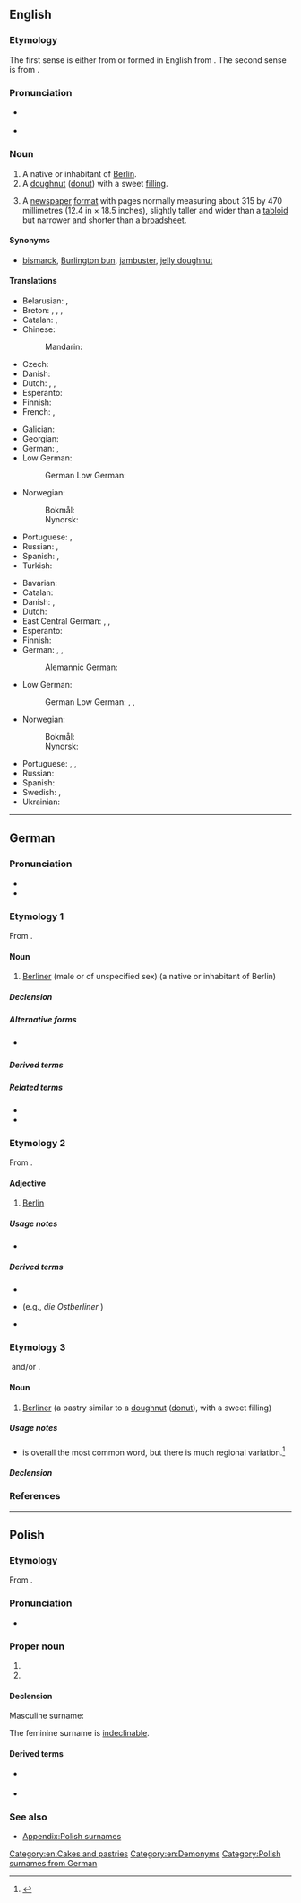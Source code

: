 ==English==

===Etymology===
The first sense is either from {{bor|en|de|Berliner|t=native or inhabitant of Berlin}} or formed in English from {{suffix|en|Berlin|er|id2=inhabitant}}. The second sense is from {{der|en|de|Berliner|t=doughnut}}.

===Pronunciation===
* {{a|GenAm}} {{IPA|en|/bɚˈlɪnɚ/}}
* {{a|RP}} {{IPA|en|/bəˈlɪnə/}}

===Noun===
{{en-noun}}

# A native or inhabitant of [[Berlin]].
# A [[doughnut]] ([[donut]]) with a sweet [[filling]].
# {{lb|en|journalism}} A [[newspaper]] [[format]] with pages normally measuring about 315 by 470 millimetres (12.4 in × 18.5 inches), slightly taller and wider than a [[tabloid]] but narrower and shorter than a [[broadsheet]].
#: {{synonyms|en|midi}}

====Synonyms====
* {{sense|filled doughnut}} [[bismarck]], [[Burlington bun]], [[jambuster]], [[jelly doughnut]]

====Translations====
{{trans-top|native or inhabitant of Berlin}}
* Belarusian: {{t|be|берлі́нец|m|sc=Cyrl}}, {{t|be|берлі́нка|f|sc=Cyrl}}
* Breton: {{t+|br|Berlinad|m}}, {{t|br|Berliniz|m-p}}, {{t|br|Berlinadez|f}}, {{t|br|Berlinadezed|f-p}}
* Catalan: {{t+|ca|berlinès|m}}, {{t+|ca|berlinesa|f}}
* Chinese:
*: Mandarin: {{t|cmn|柏林人|tr=Bólínrén|sc=Hani}}
* Czech: {{t|cs|Berlíňan|m}}
* Danish: {{t+|da|berliner|c}}
* Dutch: {{t+|nl|Berlijner|m}}, {{t+|nl|Berlijnse|f}}, {{t+|nl|Berlijnerin|f}}
* Esperanto: {{t|eo|berlinano}}
* Finnish: {{t+|fi|berliiniläinen}}
* French: {{t+|fr|Berlinois|m}}, {{t+|fr|Berlinoise|f}}
{{trans-mid}}
* Galician: {{t+|gl|berlinés|m}}
* Georgian: {{t|ka|ბერლინელი}}
* German: {{t+|de|Berliner|m}}, {{t+|de|Berlinerin|f}}
* Low German:
*: German Low German: {{t|nds-de|Berlina|m}}
* Norwegian: 
*: Bokmål: {{t+|no|berliner|m}}
*: Nynorsk: {{t|nn|berlinar|m}}
* Portuguese: {{t+|pt|berlinense|m|f}}, {{t+|pt|berlinês|m}}
* Russian: {{t+|ru|берли́нец|m}}, {{t+|ru|берли́нка|f}}
* Spanish: {{t+|es|berlinés|m}}, {{t+|es|berlinesa|f}}
* Turkish: {{t|tr|Berlinli}}
{{trans-bottom}}

{{trans-top|doughnut (donut) with a sweet filling}}
* Bavarian: {{t|bar|Krapfen}}
* Catalan: {{t+|ca|berlina|f}}
* Danish: {{t+|da|berliner|c}}, {{t|da|berlinerpfannkuchen|c}}
* Dutch: {{t|nl|berlinerbol|m}}
* East Central German: {{t|gmw-ecg|Fannkuchen}}, {{t|gmw-ecg|Fannkuchn}}, {{t|gmw-ecg|Fannguchn}}
* Esperanto: {{t|eo|benjeto}}
* Finnish: {{t+|fi|hillomunkki}}
* German: {{t+|de|Berliner|m}}, {{t+|de|Pfannkuchen|m}}, {{t|de|Berliner Pfannkuchen|m}}
*: Alemannic German: {{t|gsw|Chrapfe|m}}
{{trans-mid}}
* Low German:
*: German Low German: {{t|nds-de|Pannkoken|m}}, {{t+|nds-de|Pannkauken|m}}, {{t|nds-de|Pannkook|m}}
* Norwegian:
*: Bokmål: {{t|nb|berlinerbolle|m}}
*: Nynorsk: {{t|nn|berlinerbolle|m}}
* Portuguese: {{t|pt|bola de berlim|f}}, {{t|pt|bola de Berlim|f}} {{q|both Portugal}}, {{t+|pt|sonho|m}} {{q|Brazil}}
* Russian: {{t|ru|берлинер}}
* Spanish: {{t+|es|berlinesa|f}}
* Swedish: {{t|sv|berlinermunk|c}}, {{t|sv|berliner|c}}
* Ukrainian: {{t|uk|берлінський пончик|m}}
{{trans-bottom}}

[[Category:en:Cakes and pastries]]
[[Category:en:Demonyms]]

----

==German==

===Pronunciation===
* {{IPA|de|/bɛʁˈliːnɐ/}}
* {{audio|de|De-Berliner.ogg|Audio}}

===Etymology 1===
From {{suffix|de|Berlin|er|id2=inhabitant}}.

====Noun====
{{de-noun|m||Berliner|f=Berlinerin}}

# [[Berliner#English|Berliner]] (male or of unspecified sex) (a native or inhabitant of Berlin)

=====Declension=====
{{de-decl-noun-m|s}}

=====Alternative forms=====
* {{l|de|berliner}} {{q|adjective, dated}}

=====Derived terms=====
{{der4|de
|berlinerisch
|Berlinerisch
|berlinern
|Berlinern
|berlinernd
|Ostberliner
|Wahlberliner
|Westberliner
}}

=====Related terms=====
* {{l|de|berlinisch}}
* {{l|de|Berlinisch}}

===Etymology 2===
From {{affix|de|Berlin|-er|id2=genitival}}.

====Adjective====
{{head|de|adjective|invariable}}

# {{lb|de|relational}} [[Berlin]]
#: {{ux|de|Besucher finden die '''Berliner''' Museen sehr interessant.|Visitors find Berlin’s museums very interesting.}}

=====Usage notes=====
* {{U:de:-er words}}

=====Derived terms=====
* {{l|de|Berliner Blau}}
* {{l|de|Ostberliner}} (e.g., ''die Ostberliner {{l|de|Bevölkerung}}'')
* {{l|de|Westberliner}}

===Etymology 3===
[[File:Berliner Pfannkuchen 1.jpg|thumb|right|{{lang|de|Anderthalb Berliner}}]]
{{ellipsis|de|Berliner Pfannkuchen}} and/or {{m|de|Berliner Ballen}}.

====Noun====
{{de-noun|m||Berliner}}

# [[Berliner#English|Berliner]] (a pastry similar to a [[doughnut]] ([[donut]]), with a sweet filling)
#: {{syn|de|Berliner Ballen|Krapfen|Kräppel|Pfannkuchen|Berliner Pfannkuchen}}

=====Usage notes=====
* {{m|de||Berliner}} is overall the most common word, but there is much regional variation.<ref>{{cite-web
|title=Berliner/Krapfen
|work=Atlas zur deutschen Alltagssprache
|author=
|date=2011-06-15
|url=http://www.atlas-alltagssprache.de/runde-4/f03/
}}</ref>

=====Declension=====
{{de-decl-noun-m|s}}

===References===
<references/>

{{C|de|Berlin|Cakes and pastries|Demonyms}}

{{cln|de|terms derived from toponyms}}

----

==Polish==

===Etymology===
From {{der|pl|de|Berliner}}.

===Pronunciation===
* {{pl-IPA-auto}}

===Proper noun===
{{head|pl|proper noun|g=m-pr|g2=f}}

# {{surname|pl|masculine}}
# {{surname|pl|feminine}}

====Declension====
Masculine surname:
{{pl-decl-noun-m-pr|nomp=Berlinerowie|genp=Berlinerów}}

The feminine surname is [[indeclinable]].

====Derived terms====
* {{l|pl|Berlinerowa}} {{g|f}}
* {{l|pl|Berlinerówna}} {{g|f}}

===See also===
* [[Appendix:Polish surnames]]

[[Category:Polish surnames from German]]